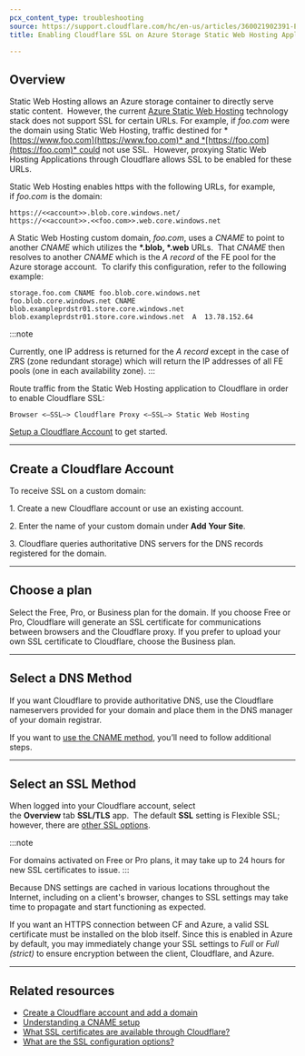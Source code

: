 ```yaml
---
pcx_content_type: troubleshooting
source: https://support.cloudflare.com/hc/en-us/articles/360021902391-Enabling-Cloudflare-SSL-on-Azure-Storage-Static-Web-Hosting-Applications
title: Enabling Cloudflare SSL on Azure Storage Static Web Hosting Applications

---
```


## Overview

Static Web Hosting allows an Azure storage container to directly serve static content.  However, the current [Azure Static Web Hosting](https://docs.microsoft.com/en-us/azure/storage/blobs/storage-blob-static-website) technology stack does not support SSL for certain URLs. For example, if *foo.com* were the domain using Static Web Hosting, traffic destined for *[https://www.foo.com](https://www.foo.com)* and *[https://foo.com](https://foo.com)* could not use SSL.  However, proxying Static Web Hosting Applications through Cloudflare allows SSL to be enabled for these URLs.

Static Web Hosting enables https with the following URLs, for example, if *foo.com* is the domain:

```
https://<<account>>.blob.core.windows.net/
https://<<account>>.<<foo.com>>.web.core.windows.net
```

A Static Web Hosting custom domain, *foo.com*, uses a *CNAME* to point to another *CNAME* which utilizes the **\*.blob, \*.web** URLs.  That *CNAME* then resolves to another *CNAME* which is the *A record* of the FE pool for the Azure storage account.  To clarify this configuration, refer to the following example:

```
storage.foo.com CNAME foo.blob.core.windows.net
foo.blob.core.windows.net CNAME blob.exampleprdstr01.store.core.windows.net
blob.exampleprdstr01.store.core.windows.net  A  13.78.152.64
```

:::note

Currently, one IP address is returned for the *A record* except in the
case of ZRS (zone redundant storage) which will return the IP addresses
of all FE pools (one in each availability zone). 
:::

Route traffic from the Static Web Hosting application to Cloudflare in order to enable Cloudflare SSL:

`Browser <—SSL—> Cloudflare Proxy <—SSL—> Static Web Hosting`

[Setup a Cloudflare Account](https://support.cloudflare.com/hc/en-us/articles/360021902391#h_21187007881548695540718) to get started.

***

## Create a Cloudflare Account

To receive SSL on a custom domain:

1\. Create a new Cloudflare account or use an existing account. 

2\. Enter the name of your custom domain under **Add Your Site**.

3\. Cloudflare queries authoritative DNS servers for the DNS records registered for the domain.

***

## Choose a plan

Select the Free, Pro, or Business plan for the domain. If you choose Free or Pro, Cloudflare will generate an SSL certificate for communications between browsers and the Cloudflare proxy. If you prefer to upload your own SSL certificate to Cloudflare, choose the Business plan.

***

## Select a DNS Method

If you want Cloudflare to provide authoritative DNS, use the Cloudflare nameservers provided for your domain and place them in the DNS manager of your domain registrar.

If you want to [use the CNAME method](https://support.cloudflare.com/hc/articles/360020348832), you’ll need to follow additional steps.

***

## Select an SSL Method

When logged into your Cloudflare account, select the **Overview** tab **SSL/TLS** app.  The default **SSL** setting is Flexible SSL; however, there are [other SSL options](https://support.cloudflare.com/hc/articles/200170416). 

:::note

For domains activated on Free or Pro plans, it may take up to 24 hours
for new SSL certificates to issue. 
:::

Because DNS settings are cached in various locations throughout the Internet, including on a client's browser, changes to SSL settings may take time to propagate and start functioning as expected.

If you want an HTTPS connection between CF and Azure, a valid SSL certificate must be installed on the blob itself. Since this is enabled in Azure by default, you may immediately change your SSL settings to *Full* or *Full (strict)* to ensure encryption between the client, Cloudflare, and Azure.

***

## Related resources

* [Create a Cloudflare account and add a domain](https://support.cloudflare.com/hc/articles/201720164)
* [Understanding a CNAME setup](https://support.cloudflare.com/hc/articles/360020348832)
* [What SSL certificates are available through Cloudflare?](https://support.cloudflare.com/hc/articles/203295200)
* [What are the SSL configuration options?](https://support.cloudflare.com/hc/articles/200170416)
